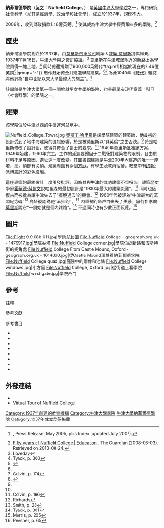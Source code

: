 {{Infobox Oxford college
| name = 納菲爾德學院
| university = 牛津大學
| photo = [[Image:Nuffield_College_lower_quadrangle.jpg|290px]]
| infobox_colour = black
| colours = {{scarf|start}}{{cell|black}}{{cell|#FF8C00}}{{cell2|#FF1000}}{{cell|#FF8C00}}{{cell3|black}}{{cell|#FF8C00}}{{cell2|#FF1000}}{{cell|#FF8C00}}{{cell|black}}{{scarf|end}}
| named_for = [[威廉·莫里斯，第1代納菲爾德子爵|威廉·莫里斯]]
| latin_name =
| established = 1937
| sister_college = 無
| head_label = Warden
| head = [[安德魯·迪諾|安德魯·迪諾]]爵士
| undergraduates = 無
| graduates = 74
| location = [[新路_(牛津)|新路]]和伍斯特街
| latitude = 51.752834
| longitude = -1.262917
| shield = [[Image:Nuffield_College_Oxford_Coat_Of_Arms.svg|150px]]
| blazon = Ermine on a fesse or between in chief two roses gules barbed and seeded proper and in base a balance of the second three pears sable.
| homepage = [http://www.nuff.ox.ac.uk/ College website]
| boat_club =
}}

'''納菲爾德學院'''（[[英文|英文]]：'''Nuffield College'''，{{IPAc-en|ˈ|n|ʌ|f|iː|l|d}}） 是[[英國|英國]][[牛津大學學院|牛津大學學院]]之一，專門研究[[社會科學|社會科學]]（尤其是[[經濟學|經濟學]]、[[政治學|政治學]]和[[社會學|社會學]]），成立於1937年，規模不大。

2006年，收到財政捐款1.46億英鎊。<ref>{{cite web|url=http://www.btinternet.com/~akme/OXCpress.html |title=Oxford College Endowment Incomes, 1973–2006 |archiveurl=https://archive.is/20120527023222/http://www.btinternet.com/~akme/OXCpress.html |archivedate=2012-05-27 |deadurl=yes }}, Press Release, May 2005, plus Index (updated July 2007).{{dead link|date=November 2012|bot=Legobot}}</ref> 使其成為牛津大學中經費第四多的學院。<ref name="guardian1">[http://www.guardian.co.uk/education/2008/jun/03/postgraduate.highereducation Fifty years of Nuffield College | Education] {{Wayback|url=http://www.guardian.co.uk/education/2008/jun/03/postgraduate.highereducation |date=20111209015546 }}. The Guardian (2008-06-03). Retrieved on 2013-08-24.</ref>

== 歷史==
納菲爾德學院創立於1937年，由[[莫里斯汽車公司|莫里斯汽車公司]]創始人[[威廉·莫里斯，第1代納菲爾德子爵|威廉·莫里斯]]提供經費。1937年11月16日，牛津大學與之簽訂協議。<ref name=Loveday>Loveday</ref> 莫里斯在[[牛津城堡|牛津城堡]]附近的[[新路_(牛津)|新路]]上為學院買得一塊土地。<ref name=Tyack300>Tyack, p. 300</ref> 同時他還捐贈了900,000英鎊{{#tag:ref|相當於現在的2.46億英鎊<ref name=MW>{{cite web|url=http://www.measuringworth.com/ukcompare|first=Lawrence H.|last=Officer|title=Five Ways to Compute the Relative Value of a U.K. Pound Amount, 1830 to Present|publisher=MeasuringWorth|year=2011|accessdate=21 March 2012|archive-date=2017-12-18|archive-url=https://web.archive.org/web/20171218073541/https://www.measuringworth.com/ukcompare/|dead-url=no}}</ref>|group="n"}} 用作起始資金并建造學院建築。<ref name=Loveday/><ref name=Colvin174>Colvin, p. 174</ref> 為此1949年《[[時代|時代]]》雜誌將他評為“自中世紀以來大學最偉大的施主”。<ref>{{cite news|work=[[The_Times|The Times]]|date=22 April 1949|title=Nuffield College|page=5}}</ref>

該學院是牛津大學第一個一開始就男女共學的學院，也是最早有現代意義上科目（社會科學）的學院之一。

==建築==
{{see also|牛津大學納菲爾德學院建築}}
該學院位於[[牛津|牛津]]以西的[[牛津運河|牛津運河]]盆地中。

[[Image:Nuffield_College_Tower.jpg|left]]
[[奧斯丁·哈里斯|奧斯丁·哈里斯]]是該學院建築的建築師，他最初的設計受到了地中海建築的強烈影響，於是被莫里斯以“非英倫”之由否決。<ref name=Colvin174/> 於是哈里斯修改了設計圖，使得其符合了爵士的要求。<ref name=Colvin174/> 1940年莫里斯批准該方案，1949年始建，1960年完工，工作的延遲要歸因于二戰後對建築物的限制，且由於材料不足等原因，選址還一度改變。其圖書館建築是牛津200年內建造的唯一一座塔，高{{convert|150|ft|m}}，頂部有尖頂。建築周圍有兩個[[方庭|方庭]]，有學生及教員宿舍。教堂中有[[約翰·派博_(藝術家)|约翰·派博]]設計的[[彩色玻璃|彩色玻璃]]。

這座建築的最終設計一度引發批評，因為其與牛津的其他建築不很相似。建築歷史學家[[霍華德·科爾文|霍華德·科爾文]]說哈里森的最初設計是“1930年最大的建築災難”，<ref name=Colvin166>Colvin, p. 166</ref> 同時也因復古而被批為讓牛津失去了“擺脫過去”的機會。<ref name=Richards>Richards</ref> 1960年代被評為“牛津最大的沉悶紀念碑”<ref name=NewOxford>Smith, p. 28</ref> 高塔被認為是“笨拙的”，<ref name=Tyack301>Tyack, p. 301</ref> 因重複的窗戶而喪失了美感。旅行作家[[簡·莫里斯|簡·莫里斯]]說它“一開始就是個大雜燴”。<ref name=Morris205>Morris, p. 205</ref> 不過同時也有少數正面反應。<ref name=Pevsner65>Pevsner, p. 65</ref>

==圖片==
<gallery widths=200px heights=200px>
File:Flight 9.9.06b 011.jpg|學院航拍圖
File:Nuffield College - geograph.org.uk - 1479917.jpg|學院尖塔
File:Nuffield College corner.jpg|學院位於新路和伍斯特街的拐角處
File:Nuffield College From Castle Mound, Oxford - geograph.org.uk - 1614860.jpg|從Castle Mound頂端看納菲爾德學院
File:Nuffield College quad.jpg|庭院中的雕像和池塘
File:Nuffield College windows.jpg|小方庭
File:Nuffield College, Oxford.jpg|從街道上看學院
File:Nuffield west gate.jpg|學院西門
</gallery>

==參考==
;註釋
{{reflist|group=n}}

;參考文獻
{{reflist|35em}}

;參考書目
{{refbegin}}
*{{cite book|last=Colvin|first=Sir Howard|authorlink=Howard Colvin|title=Unbuilt Oxford|url=https://archive.org/details/unbuiltoxford0000colv|publisher=[[Yale_University_Press|Yale University Press]]|isbn=0-300-03126-2|year=1983}}
*{{cite book|title=The History of the University of Oxford Volume 8: The Twentieth Century|publisher=[[Oxford_University_Press|Oxford University Press]]|editor1-first=Brian|editor1-last=Harrison|url=http://books.google.com/?id=OP5ePl7i5EIC&lpg=PR9&dq=%22nuffield%20college%22%20architecture&pg=PR9#v=onepage&q=&f=false|isbn=978-0-19-822974-2|accessdate=23 September 2009|year=1994}}
*{{cite book|last=Jebb|first=Miles|title=The Colleges of Oxford|publisher=[[Constable_&_Robinson|Constable]]|year=1996|isbn=0-09-476160-4}}
*{{cite book|last=Jenkins|first=Simon|authorlink=Simon Jenkins|title=England's Thousand Best Houses|url=https://archive.org/details/englandsthousand0000jenk_o4u3|page=[https://archive.org/details/englandsthousand0000jenk_o4u3/page/686 686]|isbn=978-0-14-103929-9|year=2009|publisher=[[Penguin_Books|Penguin Books]]}}
*{{cite book|last=Loveday|first=Alexander|authorlink=Alexander Loveday|editor1-first=H. E.|editor1-last=Salter|editor2-first=Mary D.|editor2-last=Lobel|title=A History of the County of Oxford Volume III – The University of Oxford|url=http://www.british-history.ac.uk/source.aspx?pubid=543|accessdate=10 July 2009|series=[[Victoria_County_History|Victoria County History]]|year=1954|publisher=[[Institute_of_Historical_Research|Institute of Historical Research]], [[University_of_London|University of London]]|isbn=978-0-7129-1064-4|chapter=Nuffield College|chapterurl=http://www.british-history.ac.uk/report.aspx?compid=63903|page=354|archive-date=2012-10-28|archive-url=https://web.archive.org/web/20121028123907/http://british-history.ac.uk/source.aspx?pubid=543|dead-url=no}}
*{{cite book|last=Morris|first=Jan|authorlink=Jan Morris|title=Oxford|year=2001|publisher=Oxford University Press|isbn=978-0-19-280136-4|url=http://books.google.com/?id=GJP6APiSjXUC&lpg=PP1&dq=jan%20morris%20oxford&pg=PP1|accessdate=11 July 2009}}
*{{cite book|last=Pevsner|first=Nikolaus|authorlink=Nikolaus Pevsner|coauthors=Sherwood, Jennifer|series=[[Pevsner_Architectural_Guides|The Buildings of England]]|title=Oxfordshire|chapter=Nuffield College|year=1974|isbn=0-300-09639-9|publisher=Yale University Press}}
*{{cite book|last=Tyack|first=Geoffrey|title=Oxford: an architectural guide|url=http://books.google.com/?id=FsOx8eHkOC8C&printsec=frontcover|publisher=Oxford University Press|year=1998|isbn=978-0-19-817423-3|accessdate=26 June 2009}}
{{refend}}

== 外部連結 ==
{{commons category|Nuffield College, Oxford}}
* {{official|http://www.nuff.ox.ac.uk/}}
* [http://www.chem.ox.ac.uk/oxfordtour/nuffieldcollege/default.html Virtual Tour of Nuffield College] {{Wayback|url=http://www.chem.ox.ac.uk/oxfordtour/nuffieldcollege/default.html |date=20200722043309 }}

{{牛津大學}}

[[Category:1937年創建的教育機構|Category:1937年創建的教育機構]]
[[Category:牛津大學學院|Category:牛津大學學院]]
[[Category:牛津大學納菲爾德學院|]]
[[Category:1937年成立於英格蘭|Category:1937年成立於英格蘭]]